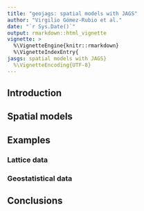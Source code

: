 ```yaml
---
title: "geojags: spatial models with JAGS"
author: "Virgilio Gómez-Rubio et al."
date: "`r Sys.Date()`"
output: rmarkdown::html_vignette
vignette: >
  %\VignetteEngine{knitr::rmarkdown}
  %\VignetteIndexEntry{
jasgs: spatial models with JAGS}
  %\VignetteEncoding{UTF-8}
---
```



## Introduction

## Spatial models


## Examples

### Lattice data

### Geostatistical data

## Conclusions


